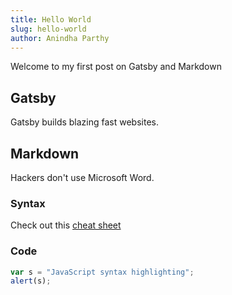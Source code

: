 ```yaml
---
title: Hello World
slug: hello-world
author: Anindha Parthy
---
```


Welcome to my first post on Gatsby and Markdown

## Gatsby

Gatsby builds blazing fast websites.

## Markdown

Hackers don't use Microsoft Word.

### Syntax

Check out this [cheat sheet](https://github.com/adam-p/markdown-here/wiki/Markdown-Cheatsheet)

### Code

```js
var s = "JavaScript syntax highlighting";
alert(s);
```